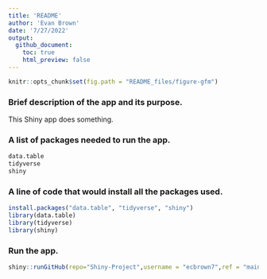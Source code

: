 ```yaml
---
title: 'README'
author: 'Evan Brown'
date: '7/27/2022'
output: 
  github_document:
    toc: true
    html_preview: false
---
```


```r
knitr::opts_chunk$set(fig.path = "README_files/figure-gfm")
```

### Brief description of the app and its purpose.  
 
This Shiny app does something. 

### A list of packages needed to run the app.  

```r
data.table
tidyverse
shiny
```

### A line of code that would install all the packages used.  

```r
install.packages("data.table", "tidyverse", "shiny")
library(data.table)
library(tidyverse)
library(shiny)
```

### Run the app.

```r
shiny::runGitHub(repo="Shiny-Project",username = "ecbrown7",ref = "main",subdir = "shinyfiles")
```
